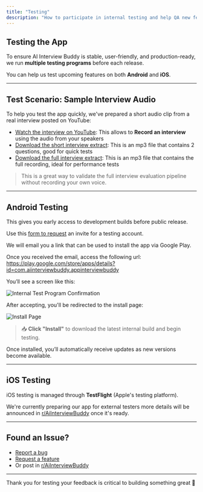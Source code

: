 ```yaml
---
title: "Testing"
description: "How to participate in internal testing and help QA new features on Android and iOS."
---
```


## Testing the App

To ensure AI Interview Buddy is stable, user-friendly, and production-ready, we run **multiple testing programs** before each release.

You can help us test upcoming features on both **Android** and **iOS**.

---

## Test Scenario: Sample Interview Audio

To help you test the app quickly, we've prepared a short audio clip from a real interview posted on YouTube:

- [Watch the interview on YouTube](https://www.youtube.com/watch?v=e_i2RETG0yo): This allows to **Record an interview** using the audio from your speakers
- [Download the short interview extract](/images/testing/short-interview-extract.mp3): This is an mp3 file that contains 2 questions, good for quick tests
- [Download the full interview extract](/images/testing/full-interview-extract.mp3): This is an mp3 file that contains the full recording, ideal for performance tests

> This is a great way to validate the full interview evaluation pipeline without recording your own voice.

---

## Android Testing

This gives you early access to development builds before public release.  

Use this [form to request](https://forms.gle/osV6C81EP9Ax6zzY6) an invite for a testing account. 

We will email you a link that can be used to install the app via Google Play. 

Once you received the email, access the following url: https://play.google.com/store/apps/details?id=com.aiinterviewbuddy.appinterviewbuddy

You’ll see a screen like this:

<img 
  src="/images/community/internal-testing-01.png" 
  alt="Internal Test Program Confirmation"
  className="max-h-80"
/>

After accepting, you'll be redirected to the install page:

<img 
  src="/images/community/internal-testing-02.png" 
  alt="Install Page"
  className="max-h-80"
/>

> 📥 **Click "Install"** to download the latest internal build and begin testing.

Once installed, you’ll automatically receive updates as new versions become available.

---

## iOS Testing

iOS testing is managed through **TestFlight** (Apple's testing platform).  

We're currently preparing our app for external testers more details will be announced in [r/AiInterviewBuddy](https://www.reddit.com/r/AiInterviewBuddy/) once it's ready.

---

## Found an Issue?

- [Report a bug](/community/report-bug)  
- [Request a feature](/community/feature-request)  
- Or post in [r/AiInterviewBuddy](https://www.reddit.com/r/AiInterviewBuddy/)

---

Thank you for testing your feedback is critical to building something great 🚀
